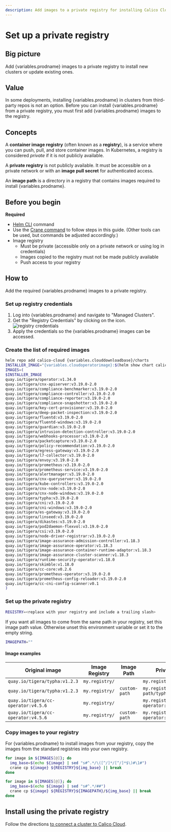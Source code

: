```yaml
---
description: Add images to a private registry for installing Calico Cloud on a cluster.
---
```


# Set up a private registry


## Big picture

Add {variables.prodname} images to a private registry to install new clusters or update existing ones.

## Value

In some deployments, installing {variables.prodname} in clusters from third-party repos is not an option. Before you can install {variables.prodname} from a private registry, you must first add {variables.prodname} images to the registry.

## Concepts

A **container image registry** (often known as a **registry**), is a service where you can push, pull, and store container images. In Kubernetes, a registry is considered _private_ if it is not publicly available.

A **private registry** is not publicly available. It must be accessible on a private network or with an **image pull secret** for authenticated access.

An **image path** is a directory in a registry that contains images required to install {variables.prodname}.

## Before you begin

**Required**

- [Helm CLI](https://helm.sh/docs/intro/install/) command
- Use the [Crane command](https://github.com/google/go-containerregistry/blob/main/cmd/crane/README.md) to follow steps in this guide. (Other tools can be used, but commands be adjusted accordingly.)
- Image registry
  - Must be private (accessible only on a private network or using log in credentials)
  - Images copied to the registry must not be made publicly  available
  - Push access to your registry

## How to

Add the required {variables.prodname} images to a private registry.

### Set up registry credentials

1. Log into {variables.prodname} and navigate to "Managed Clusters".
1. Get the "Registry Credentials" by clicking on the icon. ![registry credentials](/img/calico-cloud/private-registry-icon.png)
1. Apply the credentials so the {variables.prodname} images can be accessed.

### Create the list of required images

```bash
helm repo add calico-cloud {variables.clouddownloadbase}/charts
INSTALLER_IMAGE="{variables.cloudoperatorimage}:$(helm show chart calico-cloud/calico-cloud | grep version: | sed -e 's/version: *//' -e 's/+/-g/')"
IMAGES=(
$INSTALLER_IMAGE
quay.io/tigera/operator:v1.34.0
quay.io/tigera/cnx-apiserver:v3.19.0-2.0
quay.io/tigera/compliance-benchmarker:v3.19.0-2.0
quay.io/tigera/compliance-controller:v3.19.0-2.0
quay.io/tigera/compliance-reporter:v3.19.0-2.0
quay.io/tigera/compliance-snapshotter:v3.19.0-2.0
quay.io/tigera/key-cert-provisioner:v3.19.0-2.0
quay.io/tigera/deep-packet-inspection:v3.19.0-2.0
quay.io/tigera/fluentd:v3.19.0-2.0
quay.io/tigera/fluentd-windows:v3.19.0-2.0
quay.io/tigera/guardian:v3.19.0-2.0
quay.io/tigera/intrusion-detection-controller:v3.19.0-2.0
quay.io/tigera/webhooks-processor:v3.19.0-2.0
quay.io/tigera/packetcapture:v3.19.0-2.0
quay.io/tigera/policy-recommendation:v3.19.0-2.0
quay.io/tigera/egress-gateway:v3.19.0-2.0
quay.io/tigera/l7-collector:v3.19.0-2.0
quay.io/tigera/envoy:v3.19.0-2.0
quay.io/tigera/prometheus:v3.19.0-2.0
quay.io/tigera/prometheus-service:v3.19.0-2.0
quay.io/tigera/alertmanager:v3.19.0-2.0
quay.io/tigera/cnx-queryserver:v3.19.0-2.0
quay.io/tigera/kube-controllers:v3.19.0-2.0
quay.io/tigera/cnx-node:v3.19.0-2.0
quay.io/tigera/cnx-node-windows:v3.19.0-2.0
quay.io/tigera/typha:v3.19.0-2.0
quay.io/tigera/cni:v3.19.0-2.0
quay.io/tigera/cni-windows:v3.19.0-2.0
quay.io/tigera/es-gateway:v3.19.0-2.0
quay.io/tigera/linseed:v3.19.0-2.0
quay.io/tigera/dikastes:v3.19.0-2.0
quay.io/tigera/pod2daemon-flexvol:v3.19.0-2.0
quay.io/tigera/csi:v3.19.0-2.0
quay.io/tigera/node-driver-registrar:v3.19.0-2.0
quay.io/tigera/image-assurance-admission-controller:v1.18.3
quay.io/tigera/image-assurance-operator:v1.18.3
quay.io/tigera/image-assurance-container-runtime-adaptor:v1.18.3
quay.io/tigera/image-assurance-cluster-scanner:v1.18.3
quay.io/tigera/runtime-security-operator:v1.18.0
quay.io/tigera/skimble:v1.18.0
quay.io/tigera/cc-core:v0.2.6
quay.io/tigera/prometheus-operator:v3.19.0-2.0
quay.io/tigera/prometheus-config-reloader:v3.19.0-2.0
quay.io/tigera/cc-cni-config-scanner:v0.1
)
```

### Set up the private registry

```bash
REGISTRY=<replace with your registry and include a trailing slash>
```

If you want all images to come from the same path in your registry, set this image path value. Otherwise unset this environment variable or set it to the empty string.

```bash
IMAGEPATH=""
```

#### Image examples

| Original image                                                            | Image Registry | Image Path    | Private registry image                               |
| ------------------------------------------------------------------------- | -------------- | ------------- | ---------------------------------------------------- |
| `quay.io/tigera/typha:v1.2.3`                                             | `my.registry/` |               | `my.registry/tigera/typha:v1.2.3`                    |
| `quay.io/tigera/typha:v1.2.3`                                             | `my.registry/` | `custom-path` | `my.registry/custom-path/typha:v1.2.3`               |
| `quay.io/tigera/cc-operator:v4.5.6`                                       | `my.registry/` |               | `my.registry/tigera/cc-operator:v4.5.6`              |
| `quay.io/tigera/cc-operator:v4.5.6`                                       | `my.registry/` | `custom-path` | `my.registry/custom-path/cc-operator:v4.5.6`         |

### Copy images to your registry

For {variables.prodname} to install images from your registry, copy the images from the standard registries into your own registry.

<Tabs>
<TabItem label="Registry only" value="Registry only-0">

```bash
for image in ${IMAGES[@]}; do
  img_base=$(echo ${image} | sed "s#^.*/\([^/]*/[^/]*$\)#\1#")
  crane cp ${image} ${REGISTRY}${img_base} || break
done
```

</TabItem>
<TabItem label="Registry and ImagePath" value="Registry and ImagePath-1">

```bash
for image in ${IMAGES[@]}; do
  img_base=$(echo ${image} | sed "s#^.*/##")
  crane cp ${image} ${REGISTRY}${IMAGEPATH}/${img_base} || break
done
```

</TabItem>
</Tabs>

## Install using the private registry

Follow the directions [to connect a cluster to Calico Cloud](install-cluster.mdx).
